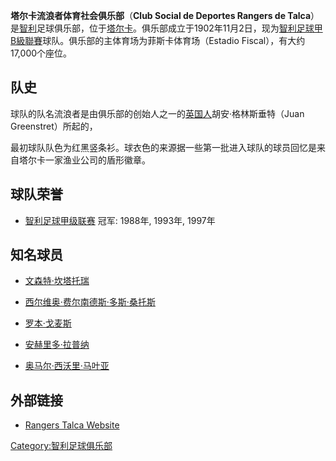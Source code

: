 {{Football club infobox
| clubname  = 塔爾卡流浪者
| image     = [[File:Rangers_talca.gif|180px]]
| fullname  = 塔尔卡流浪者体育社会俱乐部
| nickname  = ''Los piducanos'', ''Los huasos''
| founded   = 1902年11月2日
| ground    = {{tsl|en|Estadio Fiscal||菲斯卡体育场}}, [[智利|智利]]
| capacity  = 17,020
| chairman  = Fernando Jiménez
| manager   = Ramón Castro
| league    = [[智利足球甲B級聯賽|智利足球甲B級聯賽]]
| season    = 2021
| position  = 智甲B，第 12 位
| pattern_la1=_blackshoulders|pattern_b1=_blackhoops|pattern_ra1=_blackshoulders
| leftarm1=FF0000|body1=FF0000|rightarm1=FF0000|shorts1=FFFFFF|socks1=FF0000
| pattern_la2=|pattern_b2=|pattern_ra2=
| leftarm2=FF0000|body2=FFFFFF|rightarm2=FF0000|shorts2=FFFFFF|socks2=FFFFFF
}}

'''塔尔卡流浪者体育社会俱乐部'''（'''Club Social de Deportes Rangers de Talca'''）是[[智利|智利]]足球俱乐部，位于[[塔尔卡|塔尔卡]]。俱乐部成立于1902年11月2日，现为[[智利足球甲B級聯賽|智利足球甲B級聯賽]]球队。俱乐部的主体育场为菲斯卡体育场（Estadio Fiscal），有大约17,000个座位。

== 队史 ==
球队的队名流浪者是由俱乐部的创始人之一的[[英国人|英国人]]胡安·格林斯垂特（Juan Greenstret）所起的，

最初球队队色为红黑竖条衫。球衣色的来源据一些第一批进入球队的球员回忆是来自塔尔卡一家渔业公司的盾形徽章。

== 球队荣誉 ==
* [[智利足球甲级联赛|智利足球甲级联赛]] 冠军: 1988年, 1993年, 1997年

== 知名球员 ==

*{{flagicon|Argentina}} {{flagicon|Chile}} [[文森特·坎塔托瑞|文森特·坎塔托瑞]]
*{{flagicon|Uruguay}} [[西尔维奥·费尔南德斯·多斯·桑托斯|西尔维奥·费尔南德斯·多斯·桑托斯]]
*{{flagicon|Chile}} [[罗本·戈麦斯|罗本·戈麦斯]]
*{{flagicon|Argentina}} [[安赫里多·拉普纳|安赫里多·拉普纳]]
*{{flagicon|Argentina}} [[奥马尔·西沃里·马叶亚|奥马尔·西沃里·马叶亚]]

== 外部链接 ==
*[http://www.rangers.cl Rangers Talca Website] {{Wayback|url=http://www.rangers.cl/ |date=20171214031432 }}

{{智利甲組足球聯賽}}

[[Category:智利足球俱乐部|Category:智利足球俱乐部]]